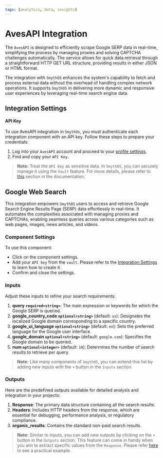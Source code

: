 ```yaml
---
tags: [analytics, data, insights]
---
```



# AvesAPI Integration

The `AvesAPI` is designed to efficiently scrape Google SERP data in real-time, simplifying the process by managing proxies and solving CAPTCHA challenges automatically. The service allows for quick data retrieval through a straightforward HTTP GET URL structure, providing results in either JSON or HTML format.

The integration with `SmythOS` enhances the system's capability to fetch and process external data without the overhead of handling complex network operations. It supports `SmythOS` in delivering more dynamic and responsive user experiences by leveraging real-time search engine data.

## Integration Settings

#### API Key
To use AvesAPI integration in `SmythOs`, you must authenticate each integration component with an API key. Follow these steps to prepare your credentials:

1. Log into your `AvesAPI` account and proceed to your [profile settings](https://app.avesapi.com/profile/).
2. Find and copy your `API Key`.

> **Note:** Treat the `API Key` as sensitive data. In `SmythOS`, you can securely manage it using the `Vault` feature. For more details, please refer to [this](https://app.smythos.com/doc/#/vault/keysManagement) section in the documentation. 

## Google Web Search

This integration empowers `SmythOS` users to access and retrieve Google Search Engine Results Page (SERP) data effortlessly in real-time. It automates the complexities associated with managing proxies and CAPTCHAs, enabling seamless queries across various categories such as web pages, images, news articles, and videos.

### Component Settings
To use this component:
- Click on the component settings.
- Add your `API key` from the `vault`. Please refer to the [Integration Settings](#integration-settings) to learn how to create it.
- Confirm and close the settings.

### Inputs
Adjust these inputs to refine your search requirements:

1. **query `required<string>`**: The main expression or keywords for which the Google SERP is queried.
2. **google_country_code `optional<string>`** (default: `us`): Designates the localized Google domain corresponding to a specific country.
3. **google_ui_language `optional<string>`** (default: `en`): Sets the preferred language for the Google user interface.
4. **google_domain `optional<string>`** (default: `google.com`): Specifies the Google domain to be queried.
5. **num `optional<integer>`** (default: `10`): Determines the number of search results to retrieve per query.

> **Note:** Like many components of `SmythOS`, you can extend this list by adding new inputs with the `+` button in the `Inputs` section.

### Outputs
Here are the predefined outputs available for detailed analysis and integration in your projects:

1. **Response**: The primary data structure containing all the search results.
2. **Headers**: Includes HTTP headers from the response, which are essential for debugging, performance analysis, or regulatory compliance.
3. **organic_results**: Contains the standard non-paid search results.

> **Note:** Similar to inputs, you can add new outputs by clicking on the `+` button in the `Outputs` section. This feature can come in handy when you aim to extract specific values from the `Response`. Please refer [here](https://app.smythos.com/doc/#/components/APICall?id=example-without-authentication) to see a practical example.

<Arcade src="https://demo.arcade.software/jI40g3xMeokhygxKqBmx?embed&embed_mobile=tab&embed_desktop=inline&show_copy_link=true" title="AvesAPI Google Web Search" />
